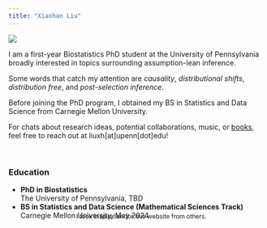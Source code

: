 ```yaml
---
title: "Xiaohan Liu"
---
```



![](images/profile-picture.jpg){.profile-img}


I am a first-year Biostatistics PhD student at the University of Pennsylvania broadly interested in topics surrounding assumption-lean inference.

Some words that catch my attention are *causality*, *distributional shifts*,  *distribution free*, and *post-selection inference*. 


Before joining the PhD program, I obtained my BS in Statistics and Data Science from Carnegie Mellon University.

For chats about research ideas, potential collaborations, music, or <a href=https://www.goodreads.com/user/show/159086831-xiaohan>books</a>, feel free to reach out at liuxh[at]upenn[dot]edu!

<br>


### Education

- **PhD in Biostatistics**  
  The University of Pennsylvania, TBD
- **BS in Statistics and Data Science (Mathematical Sciences Track)**  
  Carnegie Mellon University, May 2024


<footer style="text-align: center; padding: 10px; font-size: 12px; position: relative; bottom: 50; width: 100%;">
  <p>I took inspiration for this website from others.</p>
</footer>

